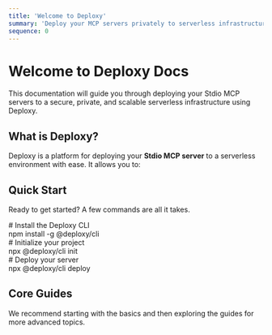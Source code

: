 ```yaml
---
title: 'Welcome to Deploxy'
summary: 'Deploy your MCP servers privately to serverless infrastructure'
sequence: 0
---
```


# Welcome to Deploxy Docs

<Callout type="success" title="🎉 Welcome!">
  This documentation will guide you through deploying your Stdio MCP servers to a secure, private, and scalable serverless infrastructure using Deploxy.
</Callout>

## What is Deploxy?

Deploxy is a platform for deploying your **Stdio MCP server** to a serverless environment with ease. It allows you to:

<div className="grid grid-cols-1 md:grid-cols-2 gap-6 my-8">
  <FeatureCard 
    icon="Shield" 
    title="Keep Source Code Private" 
    description="Your MCP server implementation is hosted securely and never exposed to end-users."
  />
  <FeatureCard 
    icon="Globe" 
    title="Publish Standard NPM Packages" 
    description="Distribute a lightweight proxy package that your users can easily install and use."
  />
  <FeatureCard 
    icon="Rocket" 
    title="Automate Deployments" 
    description="A seamless build and deployment process integrated with your git workflow."
  />
  <FeatureCard 
    icon="Zap" 
    title="Scale Effortlessly" 
    description="Leverage serverless infrastructure to handle any workload, from small projects to large-scale applications."
  />
</div>

## Quick Start

Ready to get started? A few commands are all it takes.

<CommandPalette title="Deploy in Minutes">
  <div className="text-green-400"># Install the Deploxy CLI</div>
  <div>npm install -g @deploxy/cli</div>
  <div className="text-green-400 mt-4"># Initialize your project</div>
  <div>npx @deploxy/cli init</div>
  <div className="text-green-400 mt-4"># Deploy your server</div>
  <div>npx @deploxy/cli deploy</div>
</CommandPalette>

## Core Guides

We recommend starting with the basics and then exploring the guides for more advanced topics.

<QuickLinks>
  <QuickLink
    to="/docs/getting-started/introduction"
    title="Introduction"
    description="Understand the core concepts and architecture of Deploxy."
    icon="Info"
  />
  <QuickLink
    to="/docs/getting-started/first-deployment"
    title="Your First Deployment"
    description="A step-by-step tutorial to get your first MCP server live."
    icon="Rocket"
  />
  <QuickLink
    to="/docs/guides/authentication"
    title="Authentication"
    description="Learn how to secure your MCP server and manage user access."
    icon="Shield"
  />
  <QuickLink
    to="/docs/api/cli-commands"
    title="CLI Reference"
    description="A complete reference for all Deploxy CLI commands."
    icon="Terminal"
  />
</QuickLinks>
